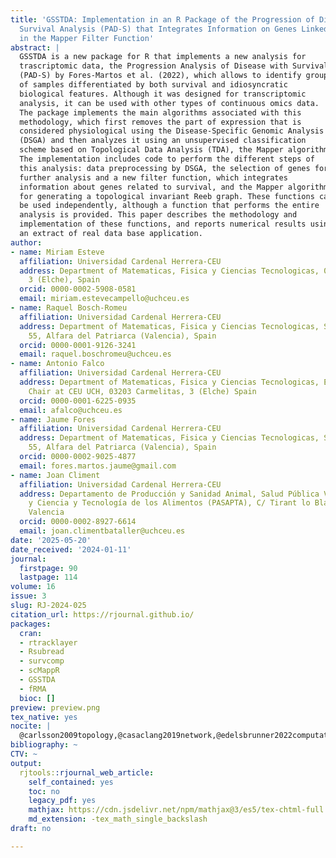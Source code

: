 ```yaml
---
title: 'GSSTDA: Implementation in an R Package of the Progression of Disease with
  Survival Analysis (PAD-S) that Integrates Information on Genes Linked to Survival
  in the Mapper Filter Function'
abstract: |
  GSSTDA is a new package for R that implements a new analysis for
  trascriptomic data, the Progression Analysis of Disease with Survival
  (PAD-S) by Fores-Martos et al. (2022), which allows to identify groups
  of samples differentiated by both survival and idiosyncratic
  biological features. Although it was designed for transcriptomic
  analysis, it can be used with other types of continuous omics data.
  The package implements the main algorithms associated with this
  methodology, which first removes the part of expression that is
  considered physiological using the Disease-Specific Genomic Analysis
  (DSGA) and then analyzes it using an unsupervised classification
  scheme based on Topological Data Analysis (TDA), the Mapper algorithm.
  The implementation includes code to perform the different steps of
  this analysis: data preprocessing by DSGA, the selection of genes for
  further analysis and a new filter function, which integrates
  information about genes related to survival, and the Mapper algorithm
  for generating a topological invariant Reeb graph. These functions can
  be used independently, although a function that performs the entire
  analysis is provided. This paper describes the methodology and
  implementation of these functions, and reports numerical results using
  an extract of real data base application.
author:
- name: Miriam Esteve
  affiliation: Universidad Cardenal Herrera-CEU
  address: Department of Matematicas, Fisica y Ciencias Tecnologicas, 03203 Carmelitas,
    3 (Elche), Spain
  orcid: 0000-0002-5908-0581
  email: miriam.estevecampello@uchceu.es
- name: Raquel Bosch-Romeu
  affiliation: Universidad Cardenal Herrera-CEU
  address: Department of Matematicas, Fisica y Ciencias Tecnologicas, San Bartolome
    55, Alfara del Patriarca (Valencia), Spain
  orcid: 0000-0001-9126-3241
  email: raquel.boschromeu@uchceu.es
- name: Antonio Falco
  affiliation: Universidad Cardenal Herrera-CEU
  address: Department of Matematicas, Fisica y Ciencias Tecnologicas, ESI International
    Chair at CEU UCH, 03203 Carmelitas, 3 (Elche) Spain
  orcid: 0000-0001-6225-0935
  email: afalco@uchceu.es
- name: Jaume Fores
  affiliation: Universidad Cardenal Herrera-CEU
  address: Department of Matematicas, Fisica y Ciencias Tecnologicas, San Bartolome
    55, Alfara del Patriarca (Valencia), Spain
  orcid: 0000-0002-9025-4877
  email: fores.martos.jaume@gmail.com
- name: Joan Climent
  affiliation: Universidad Cardenal Herrera-CEU
  address: Departamento de Producción y Sanidad Animal, Salud Pública Veterinaria
    y Ciencia y Tecnología de los Alimentos (PASAPTA), C/ Tirant lo Blanc, 7. 46115,
    Valencia
  orcid: 0000-0002-8927-6614
  email: joan.climentbataller@uchceu.es
date: '2025-05-20'
date_received: '2024-01-11'
journal:
  firstpage: 90
  lastpage: 114
volume: 16
issue: 3
slug: RJ-2024-025
citation_url: https://rjournal.github.io/
packages:
  cran:
  - rtracklayer
  - Rsubread
  - survcomp
  - scMappR
  - GSSTDA
  - fRMA
  bioc: []
preview: preview.png
tex_native: yes
nocite: |
  @carlsson2009topology,@casaclang2019network,@edelsbrunner2022computational,@fores2022progression,@gavish2014optimal,@hinks2015innate,@lawrence2009rtracklayer,@liao2019r,@lum2013extracting,@mathews2019robust,@Nicolau2007,@Nicolau2011,@rizvi2017single,@rousseeuw1987silhouettes,@schroder2011survcomp,@singh2007topological,@sokolowski2021single
bibliography: ~
CTV: ~
output:
  rjtools::rjournal_web_article:
    self_contained: yes
    toc: no
    legacy_pdf: yes
    mathjax: https://cdn.jsdelivr.net/npm/mathjax@3/es5/tex-chtml-full.js
    md_extension: -tex_math_single_backslash
draft: no

---
```

```{=latex}
\input{RJ-2024-025-src.tex}
```
